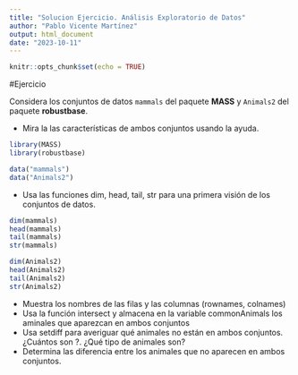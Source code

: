 ```yaml
---
title: "Solucion Ejercicio. Análisis Exploratorio de Datos"
author: "Pablo Vicente Martínez"
output: html_document
date: "2023-10-11"
---
```


```r
knitr::opts_chunk$set(echo = TRUE)
```

#Ejercicio 

Considera los conjuntos de datos `mammals` del paquete **MASS** y `Animals2` del paquete **robustbase**.

+ Mira la las características de ambos conjuntos usando la ayuda.

```r
library(MASS)
library(robustbase)

data("mammals")
data("Animals2")
```

+ Usa las funciones dim, head, tail, str para una primera visión de los conjuntos de datos.

```r
dim(mammals)
head(mammals)
tail(mammals)
str(mammals)

dim(Animals2)
head(Animals2)
tail(Animals2)
str(Animals2)
```

+ Muestra los nombres de las filas y las columnas (rownames, colnames)
+ Usa la función intersect y almacena en la variable commonAnimals los aminales que aparezcan en ambos conjuntos
+ Usa setdiff para averiguar qué animales no están en ambos conjuntos. ¿Cuántos son ?. ¿Qué tipo de animales son?
+ Determina las diferencia entre los animales que no aparecen en ambos conjuntos.



